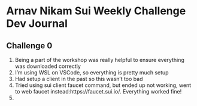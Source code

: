 # Arnav Nikam Sui Weekly Challenge Dev Journal

## Challenge 0
1. Being a part of the workshop was really helpful to ensure everything was downloaded correctly
2. I'm using WSL on VSCode, so everything is pretty much setup
3. Had setup a client in the past so this wasn't too bad
4. Tried using sui client faucet command, but ended up not working, went to web faucet instead:https://faucet.sui.io/. Everything worked fine! 
5.